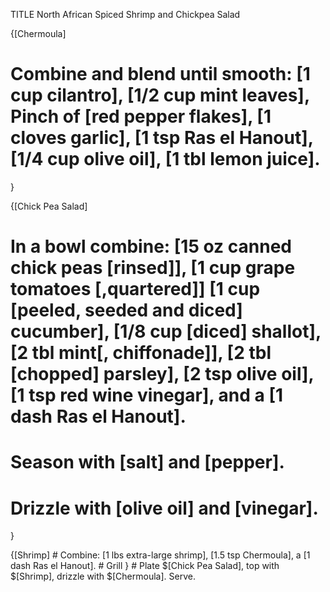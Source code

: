 TITLE North African Spiced Shrimp and Chickpea Salad

{[Chermoula]

# Combine and blend until smooth: [1 cup cilantro], [1/2 cup mint leaves], Pinch of [red pepper flakes], [1 cloves garlic], [1 tsp Ras el Hanout], [1/4 cup olive oil], [1 tbl lemon juice].

}

{[Chick Pea Salad]

# In a bowl combine: [15 oz canned chick peas [rinsed]], [1 cup grape tomatoes [,quartered]] [1 cup [peeled, seeded and diced] cucumber], [1/8 cup [diced] shallot], [2 tbl mint[, chiffonade]], [2 tbl [chopped] parsley], [2 tsp olive oil], [1 tsp red wine vinegar], and a [1 dash Ras el Hanout].
# Season with [salt] and [pepper].
# Drizzle with [olive oil] and [vinegar].
}

{[Shrimp]
# Combine: [1 lbs extra-large shrimp], [1.5 tsp  Chermoula], a [1 dash Ras el Hanout].
# Grill
}
# Plate $[Chick Pea Salad], top with $[Shrimp], drizzle with $[Chermoula]. Serve.
